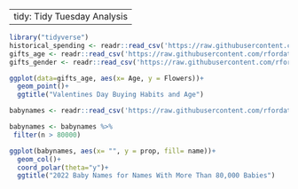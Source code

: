 ------------------------------------------------------------------------
tidy: Tidy Tuesday Analysis
------------------------------------------------------------------------
```r


library("tidyverse")
historical_spending <- readr::read_csv('https://raw.githubusercontent.com/rfordatascience/tidytuesday/master/data/2024/2024-02-13/historical_spending.csv')
gifts_age <- readr::read_csv('https://raw.githubusercontent.com/rfordatascience/tidytuesday/master/data/2024/2024-02-13/gifts_age.csv')
gifts_gender <- readr::read_csv('https://raw.githubusercontent.com/rfordatascience/tidytuesday/master/data/2024/2024-02-13/gifts_gender.csv')

ggplot(data=gifts_age, aes(x= Age, y = Flowers))+ 
  geom_point()+
  ggtitle("Valentines Day Buying Habits and Age")


```


```r
babynames <- readr::read_csv('https://raw.githubusercontent.com/rfordatascience/tidytuesday/master/data/2022/2022-03-22/babynames.csv')

babynames <- babynames %>% 
 filter(n > 80000)

ggplot(babynames, aes(x= "", y = prop, fill= name))+ 
  geom_col()+
  coord_polar(theta="y")+
  ggtitle("2022 Baby Names for Names With More Than 80,000 Babies")

```

